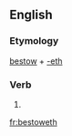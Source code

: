 ==English==

===Etymology===
[[bestow]] + [[-eth]]

===Verb===
{{head|en|verb form}}

# {{en-archaic third-person singular of|bestow}}

[[fr:bestoweth]]